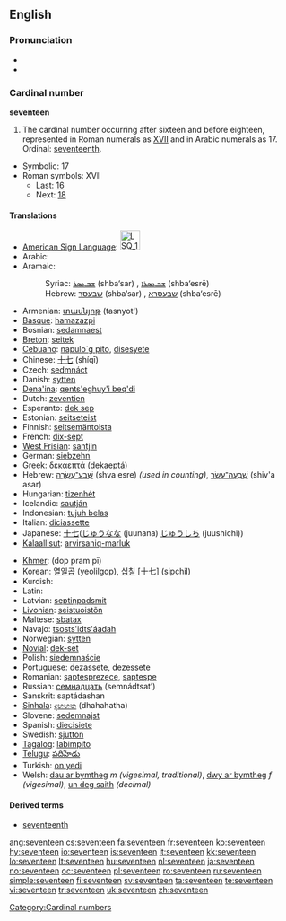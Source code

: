 ==English==

===Pronunciation===
* {{audio|en-us-seventeen.ogg|Audio (US)}}
* {{rhymes|iːn}}

===Cardinal number===
'''seventeen'''

# The cardinal number occurring after sixteen and before eighteen, represented in Roman numerals as [[XVII]] and in Arabic numerals as 17.  Ordinal: [[seventeenth]].
* Symbolic: 17
* Roman symbols: XVII
** Last: [[sixteen|16]]
** Next: [[eighteen|18]]

====Translations====
{{top}}
* [[American Sign Language]]: [[Image:LSQ 17.jpg|35px]]
* Arabic: {{Arab|[[سبعة عشر]]}} {{IPAchar|(sábʕaʈ ʕášar)}}
* Aramaic:
*: Syriac: [[ܫܒܥܣܪ]] (shba‘sar) {{m}}, [[ܫܒܥܣܪܐ]] (shba‘esrē) {{f}}
*: Hebrew: [[שבעסר]] (shba‘sar) {{m}}, [[שבעסרא]] (shba‘esrē) {{f}}
* Armenian: [[տասնյոթ]] (tasnyot')
* [[Basque]]: [[hamazazpi]]
* Bosnian: [[sedamnaest]]
* [[Breton]]: [[seitek]]
* [[Cebuano]]: [[napulo`g pito]], [[disesyete]]
* Chinese: [[十七]] (shíqī)
* Czech: [[sedmnáct]]
* Danish: [[sytten]]
* [[Dena'ina]]: [[qents'eghuy'i beq'di]]
* Dutch: [[zeventien]] {{f}}
* Esperanto: [[dek sep]]
* Estonian: [[seitseteist]]
* Finnish: [[seitsemäntoista]]
* French: [[dix-sept]] {{m}}
* [[West Frisian]]: [[santjin]]
* German: [[siebzehn]] {{f}}
* Greek: [[δεκαεπτά]] (dekaeptá)
* Hebrew: [[שבע עשרה|שְׁבַע־עֶשְׂרֵה]] (shva esre) {{f}} ''(used in counting)'', [[שבעה עשר|שִׁבְעָה־עָשָׂר]] (shiv'a asar) {{m}}
* Hungarian: [[tizenhét]]
* Icelandic: [[sautján]]
* Indonesian: [[tujuh belas]]
* Italian: [[diciassette]]
* Japanese: [[十七]]([[じゅうなな]] (juunana) [[じゅうしち]] (juushichi))
* [[Kalaallisut]]: [[arvirsaniq-marluk]]
{{mid}}
* [[Khmer]]: {{Khmr|[[ដប់ប្រាំពីរ]]}} (dop pram pī)
* Korean: [[열일곱]] (yeolilgop), [[십칠]] [十七] (sipchil)
* Kurdish: {{KUchar|[[حه‌ڤده‌]]}}
* Latin: {{t-|la|septendecim}}
* Latvian: [[septiņpadsmit]]
* [[Livonian]]: [[seistuoistõn]]
* Maltese: [[sbatax]]
* Navajo: [[tsosts'idts'áadah]]
* Norwegian: [[sytten]]
* [[Novial]]: [[dek-set]]
* Polish: [[siedemnaście]]
* Portuguese: [[dezassete]], [[dezessete]]
* Romanian: [[şaptesprezece]], [[şapteşpe]] {{italbrac|informal}}
* Russian: [[семнадцать]] (semnádtsat’)
* Sanskrit: saptádashan
* [[Sinhala]]: [[දහහත]] (dhahahatha)
* Slovene: [[sedemnajst]]
* Spanish: [[diecisiete]]
* Swedish: [[sjutton]]
* [[Tagalog]]: [[labimpito]]
* [[Telugu]]: [[పదిహేడు]]
* Turkish: [[on yedi]]
* Welsh: [[dau ar bymtheg]] ''m (vigesimal, traditional)'', [[dwy ar bymtheg]] ''f (vigesimal)'', [[un deg saith]] ''(decimal)''
{{bottom}}

====Derived terms====
* [[seventeenth]]

[[Category:Cardinal numbers]]

[[ang:seventeen]]
[[cs:seventeen]]
[[fa:seventeen]]
[[fr:seventeen]]
[[ko:seventeen]]
[[hy:seventeen]]
[[io:seventeen]]
[[is:seventeen]]
[[it:seventeen]]
[[kk:seventeen]]
[[lo:seventeen]]
[[lt:seventeen]]
[[hu:seventeen]]
[[nl:seventeen]]
[[ja:seventeen]]
[[no:seventeen]]
[[oc:seventeen]]
[[pl:seventeen]]
[[ro:seventeen]]
[[ru:seventeen]]
[[simple:seventeen]]
[[fi:seventeen]]
[[sv:seventeen]]
[[ta:seventeen]]
[[te:seventeen]]
[[vi:seventeen]]
[[tr:seventeen]]
[[uk:seventeen]]
[[zh:seventeen]]